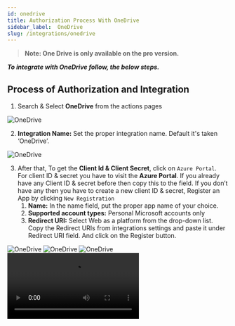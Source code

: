 ```yaml
---
id: onedrive
title: Authorization Process With OneDrive
sidebar_label:  OneDrive
slug: /integrations/onedrive
---
```


> **Note: One Drive is only available on the pro version.**

***To integrate with OneDrive follow, the below steps.***

## Process of Authorization and Integration

1.	Search & Select **OneDrive** from the actions pages
 <Image src="actions/onedrive/select-onedrive" alt="OneDrive" w="1020" h="350" />

2.	**Integration Name:** Set the proper integration name. Default it's taken ‘OneDrive’.
 <Image src="actions/onedrive/integration-name" alt="OneDrive" w="1020" h="350" />

3. After that, To get the **Client Id & Client Secret**, click on `Azure Portal`. <br/> For client ID & secret you have to visit the **Azure Portal**. If you already have any Client ID & secret before then copy this to the field. If you don’t have any then you have to create a new client ID & secret, Register an App by clicking `New Registration`
    1. **Name:** In the name field, put the proper app name of your choice.
    2. **Supported account types:** Personal Microsoft accounts only
    3. **Redirect URI:** Select Web as a platform from the drop-down list. Copy the Redirect URIs from integrations settings and paste it under Redirect URI field. And click on the Register button. 
 <Image src="actions/onedrive/azure-portal" alt="OneDrive" w="1020" h="350" />
 <Image src="actions/onedrive/new-registration-button" alt="OneDrive" w="1020" h="350" />
 <Image src="actions/onedrive/register-an-app" alt="OneDrive" w="1020" h="350" />
 <Video src="one-drive-app-create" alt="Ws-Form" w="1020" h="350" />


4. Now an app will create with a Client ID. Navigate to `Certificates & secrets` and create a client secret to get the client secret. Then copy the `Client ID` and `Client Secret (Value)` and paste them to the Bit Integrations integration page. Then click on the `Authorize` button (wait for a few seconds). After the successful authorization, click on the `Next` button
 <Image src="actions/onedrive/client-id" alt="OneDrive" w="1020" h="350" />
 <Image src="actions/onedrive/client-secret" alt="OneDrive" w="1020" h="350" />
 <Image src="actions/onedrive/authorize" alt="OneDrive" w="1020" h="350" />

5.	After completing the authorization process, select the specific folder from the dropdown menu, which you have created before on OneDrive.
 <Image src="actions/onedrive/select-folder" alt="OneDrive" w="1020" h="350" />

## Actions
1.	**Upload Files:** Upload Files is a mandatory action. To send an attachment to the OneDrive, you must select the required file upload field from actions.
 <Image src="actions/onedrive/upload-file-action" alt="OneDrive" w="1020" h="350" />


2.	**Delete File From WordPress:**  By enabling this option,  the file is automatically deleted from WordPress after uploading to OneDrive.

 <Image src="actions/onedrive/delete-file-action" alt="OneDrive" w="1020" h="350" />

## Save Integration

7.	Now click on `Next` button. And save the integration by clicking the `Finish & Save` Button.
 <Image src="actions/onedrive/finish-and-save" alt="OneDrive" w="1020" h="350" />

8.	We have an option in every integration `Timeline` where you can check integration success or error status.
 <Image src="actions/onedrive/timeline" alt="OneDrive" w="1020" h="350" />
 <Image src="actions/onedrive/sucess-and-error-status" alt="OneDrive" w="1020" h="350" />

9.	Also, you can `Edit` `Clone` and `Delete` the integration.
 <Image src="actions/onedrive/edit-clone-delete" alt="OneDrive" w="1020" h="350" />


<Feedback/>